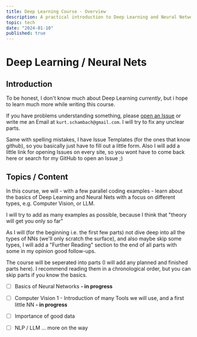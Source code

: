 ```yaml
---
title: Deep Learning Course - Overview
description: A practical introduction to Deep Learning and Neural Networks
topic: tech
date: "2024-01-10"
published: true
---
```


# Deep Learning / Neural Nets

## Introduction

To be honest, I don't know much about Deep Learning *currently*, 
but i hope to learn much more while writing this course.

If you have problems understanding something, please
[open an Issue](https://github.com/kurtschambach/portfolio/issues/) 
or write me an Email at `kurt.schambach@gmail.com`.
I will try to fix any unclear parts.

Same with spelling mistakes, I have Issue Templates (for the ones that know github), 
so you basically just have to fill out a little form.
Also I will add a little link for opening Issues on every site, 
so you wont have to come back here or search for my GitHub to open an Issue ;)

## Topics / Content

In this course, we will - with a few parallel coding examples - 
learn about the basics of Deep Learning and Neural Nets with a focus on different types, e.g. Computer Vision, or LLM.

I will try to add as many examples as possible, because I think that "theory will get you only so far"

As I will (for the beginning i.e. the first few parts) not dive deep into all the types of NNs (we'll only scratch the surface), and also maybe skip some types,
I will add a "Further Reading" section to the end of all parts with some in my opinion good follow-ups.

The course will be seperated into parts (I will add any planned and finished parts here).
I recommend reading them in a chronological order, but you can skip parts if you know the basics.

- [ ] Basics of Neural Networks **- in progress**
- [ ] Computer Vision 1 - Introduction of many Tools we will use, and a first little NN **- in progress**
- [ ] Importance of good data
- [ ] NLP / LLM
... more on the way

